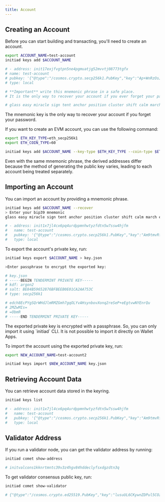 ```yaml
---
title: Account
---
```


## Creating an Account

Before you can start building and transacting, you'll need to create an account. 

```bash
export ACCOUNT_NAME=test-account
initiad keys add $ACCOUNT_NAME

# - address: init17exjfvgtpn5ne4pgmuatjg52mvvtj08773tgfx
# name: test-account
# pubkey: '{"@type":"/cosmos.crypto.secp256k1.PubKey","key":"Ap+WnRzOsJGgfgsrgc4APi/EiTzl3t52ruiKGev7X9LW"}'
# type: local

# **Important** write this mnemonic phrase in a safe place.
# It is the only way to recover your account if you ever forget your password.

# glass easy miracle sign tent anchor position cluster shift calm march elite menu must nose inform antique reason meadow relief layer term crush gesture
```

<Warning>The mnemonic key is the only way to recover your account if you forget your password.</Warning>

If you want to create an EVM account, you can use the following command:

```bash
export ETH_KEY_TYPE=eth_secp256k1
export ETH_COIN_TYPE=60

initiad keys add $ACCOUNT_NAME --key-type $ETH_KEY_TYPE --coin-type $ETH_COIN_TYPE
```

<NOTE>
Even with the same mnemonic phrase, the derived addresses differ because the method of generating the public key varies, leading to each account being treated separately.
</NOTE>

## Importing an Account

You can import an account by providing a mnemonic phrase.

```bash
initiad keys add $ACCOUNT_NAME --recover
> Enter your bip39 mnemonic
glass easy miracle sign tent anchor position cluster shift calm march elite menu must nose inform antique reason meadow relief layer term crush gesture

# - address: init1x7jl4cx6pq4urdppmnhwtyzfdtn5w7ssw4hjfm
#   name: test-account
#   pubkey: '{"@type":"/cosmos.crypto.secp256k1.PubKey","key":"Am9tmvRft+pcol+h/unlMB9gRbKAZF/7Y8K3iWOtr9Dw"}'
#   type: local
```

To export the account's private key, run:

```bash
initiad keys export $ACCOUNT_NAME > key.json

>Enter passphrase to encrypt the exported key:

# key.json
# -----BEGIN TENDERMINT PRIVATE KEY-----
# kdf: argon2
# salt: BE84B59652876BFBEEB0E01CA2AA753C
# type: secp256k1

# edch8EcPYgSQrWHdJlmRMZGmh7gqOLYvAHsynbovXonq2reSeP+eEgtvwNYEnrQu
# 2MZwMIs=
# =ObmR
# -----END TENDERMINT PRIVATE KEY-----
```

<Note>
The exported private key is encrypted with a passphrase. So, you can only import it using `initiad` CLI. It is not possible to import it directly on Wallet Apps.
</Note>

To import the account using the exported private key, run:

```bash
export NEW_ACCOUNT_NAME=test-account2

initiad keys import $NEW_ACCOUNT_NAME key.json
```

## Retrieving Account Data

You can retrieve account data stored in the keyring.

```bash
initiad keys list

# - address: init1x7jl4cx6pq4urdppmnhwtyzfdtn5w7ssw4hjfm
#   name: test-account
#   pubkey: '{"@type":"/cosmos.crypto.secp256k1.PubKey","key":"Am9tmvRft+pcol+h/unlMB9gRbKAZF/7Y8K3iWOtr9Dw"}'
#   type: local
```

## Validator Address

If you run a validator node, you can get the validator address by running:

```bash
initiad comet show-address

# initvalcons1kknrtmntc39v3z4hgv84hddeclyfsxdgzdtn3q
```

To get validator consensus public key, run:

```bash
initiad comet show-validator

# {"@type":"/cosmos.crypto.ed25519.PubKey","key":"lusuUL6CKywnZDPul5COzCFKLPLDGEMbLEIZIZlDp44="}
```

